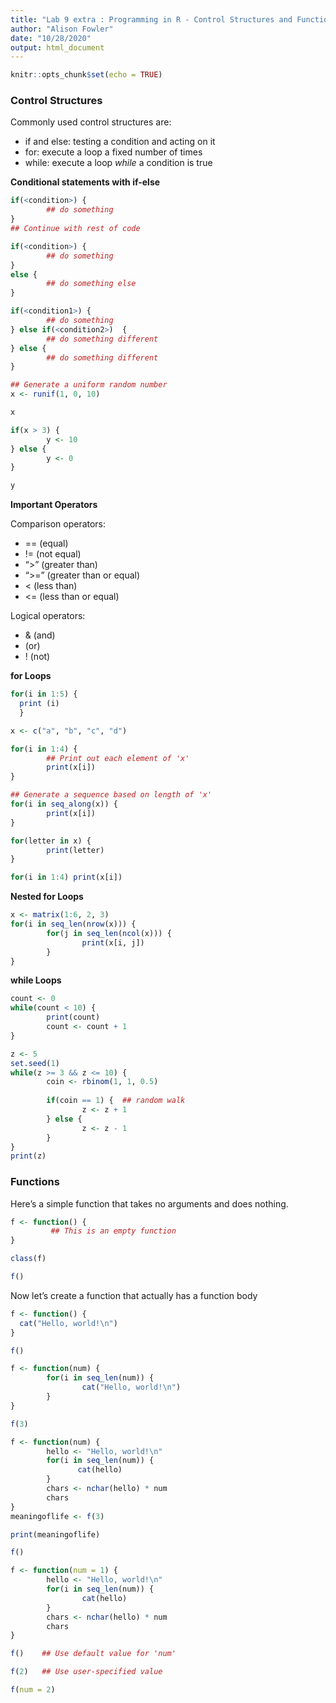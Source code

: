 ```yaml
---
title: "Lab 9 extra : Programming in R - Control Structures and Functions"
author: "Alison Fowler"
date: "10/28/2020"
output: html_document
---
```


```r
knitr::opts_chunk$set(echo = TRUE)
```

### Control Structures 

Commonly used control structures are: 

* if and else: testing a condition and acting on it
* for: execute a loop a fixed number of times
* while: execute a loop *while* a condition is true

**Conditional statements with if-else**

```r
if(<condition>) {
        ## do something
} 
## Continue with rest of code
```
 
```r
if(<condition>) {
        ## do something
} 
else {
        ## do something else
}
```


```r
if(<condition1>) {
        ## do something
} else if(<condition2>)  {
        ## do something different
} else {
        ## do something different
}
```


```r
## Generate a uniform random number
x <- runif(1, 0, 10)  

x

if(x > 3) {
        y <- 10
} else {
        y <- 0
}

y
```

**Important Operators**

Comparison operators:

* == (equal)
* != (not equal)
* ">" (greater than)
* ">=" (greater than or equal)
* < (less than)
* <= (less than or equal)

Logical operators:

* & (and)
* | (or)
* ! (not)

**for Loops**

```r
for(i in 1:5) {
  print (i)
  }
```

```r
x <- c("a", "b", "c", "d")

for(i in 1:4) {
        ## Print out each element of 'x'
        print(x[i])  
}
```

```r
## Generate a sequence based on length of 'x'
for(i in seq_along(x)) {   
        print(x[i])
}
```


```r
for(letter in x) {
        print(letter)
}
```

```r
for(i in 1:4) print(x[i])
```

**Nested for Loops**

```r
x <- matrix(1:6, 2, 3)
for(i in seq_len(nrow(x))) {
        for(j in seq_len(ncol(x))) {
                print(x[i, j])
        }   
}
```

**while Loops**

```r
count <- 0
while(count < 10) {
        print(count)
        count <- count + 1
}
```


```r
z <- 5
set.seed(1)
while(z >= 3 && z <= 10) {
        coin <- rbinom(1, 1, 0.5)
        
        if(coin == 1) {  ## random walk
                z <- z + 1
        } else {
                z <- z - 1
        } 
}
print(z)
```


### Functions 

Here's a simple function that takes no arguments and does nothing.
```r
f <- function() {
         ## This is an empty function
}

class(f)
```

```r
f()
```

Now let's create a function that actually has a function body

```r
f <- function() {
  cat("Hello, world!\n")
}

f()
```

```r
f <- function(num) {
        for(i in seq_len(num)) {
                cat("Hello, world!\n")
        }
}

f(3)
```

```r
f <- function(num) {
        hello <- "Hello, world!\n"
        for(i in seq_len(num)) {
               cat(hello)
        }
        chars <- nchar(hello) * num
        chars
}
meaningoflife <- f(3)

print(meaningoflife)
```


```r
f()
```

```r
f <- function(num = 1) {
        hello <- "Hello, world!\n"
        for(i in seq_len(num)) {
                cat(hello)
        }
        chars <- nchar(hello) * num
        chars
}

f()    ## Use default value for 'num'
```

```r
f(2)   ## Use user-specified value
```

```r
f(num = 2)
```


